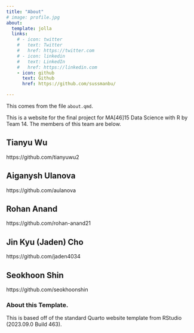 ```yaml
---
title: "About"
# image: profile.jpg
about:
  template: jolla
  links:
    # - icon: twitter
    #   text: Twitter
    #   href: https://twitter.com
    # - icon: linkedin
    #   text: LinkedIn
    #   href: https://linkedin.com
    - icon: github
      text: Github
      href: https://github.com/sussmanbu/

---
```



This comes from the file `about.qmd`.

This is a website for the final project for MA[46]15 Data Science with R by Team 14.
The members of this team are below.

## Tianyu Wu

https://github.com/tianyuwu2

## Aiganysh Ulanova
https://github.com/aulanova

## Rohan Anand
https://github.com/rohan-anand21

## Jin Kyu (Jaden) Cho
https://github.com/jaden4034

## Seokhoon Shin
https://github.com/seokhoonshin


<!-- Please leave in the information below -->

### About this Template.

This is based off of the standard Quarto website template from RStudio (2023.09.0 Build 463).



